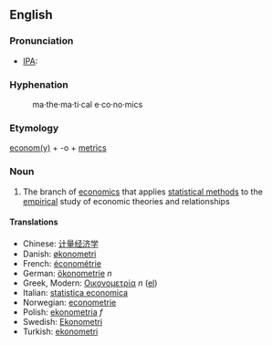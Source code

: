 ==English==

=== Pronunciation ===
*[[IPA]]: 

===Hyphenation===
:ma&middot;the&middot;ma&middot;ti&middot;cal e&middot;co&middot;no&middot;mics
===Etymology===

[[economy|econom(y)]] + -o + [[-metry|metrics]]
=== Noun ===

#The branch of [[economics]] that applies [[statistics|statistical methods]] to the [[empirical]] study of economic theories and relationships
==== Translations ====

*Chinese: [[计量经济学]]
*Danish: [[økonometri]]
*French: [[économétrie]]
*German: [[ökonometrie]] ''n''
*Greek, Modern: [[Οικονομετρία]] ''n'' ([[:el:Οικονομετρία|el]])
*Italian: [[statistica economica]]
*Norwegian: [[econometrie]]
*Polish: [[ekonometria]] ''f''
*Swedish: [[Ekonometri]]
*Turkish: [[ekonometri]]

{{Wikipedia}}